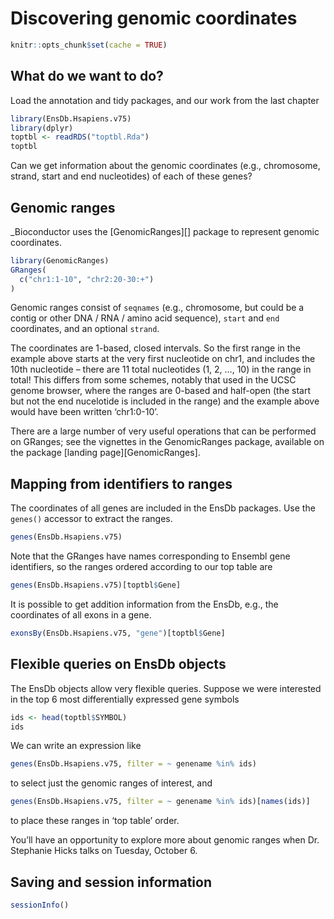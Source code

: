 # Discovering genomic coordinates

```r
knitr::opts_chunk$set(cache = TRUE)
```

## What do we want to do?

Load the annotation and tidy packages, and our work from the last chapter

```r
library(EnsDb.Hsapiens.v75)
library(dplyr)
toptbl <- readRDS("toptbl.Rda")
toptbl
```

Can we get information about the genomic coordinates (e.g., chromosome, strand, 
start and end nucleotides) of each of these genes?

## Genomic ranges

_Bioconductor uses the [GenomicRanges][] package to represent genomic
coordinates.

```r
library(GenomicRanges)
GRanges(
  c("chr1:1-10", "chr2:20-30:+")
)
```

Genomic ranges consist of `seqnames` (e.g., chromosome, but could be a 
contig or other DNA / RNA / amino acid sequence), `start` and `end` coordinates, 
and an optional `strand`.

The coordinates are 1-based, closed intervals. So the first range in the example
above starts at the very first nucleotide on chr1, and includes the 10th
nucleotide -- there are 11 total nucleotides (1, 2, ..., 10) in the range in 
total! This differs from some schemes, notably that used in the UCSC genome
browser, where the ranges are 0-based and half-open (the start but not the end
nucelotide is included in the range) and the example above would have been
written 'chr1:0-10'.

There are a large number of very useful operations that can be performed on
GRanges; see the vignettes in the GenomicRanges package, available on the
package [landing page][GenomicRanges].

## Mapping from identifiers to ranges

The coordinates of all genes are included in the EnsDb packages. Use the
`genes()` accessor to extract the ranges.

```r
genes(EnsDb.Hsapiens.v75)
```

Note that the GRanges have names corresponding to Ensembl gene identifiers,
so the ranges ordered according to our top table are

```r
genes(EnsDb.Hsapiens.v75)[toptbl$Gene]
```

It is possible to get addition information from the EnsDb, e.g., the coordinates
of all exons in a gene.

```r
exonsBy(EnsDb.Hsapiens.v75, "gene")[toptbl$Gene]
```

## Flexible queries on EnsDb objects

The EnsDb objects allow very flexible queries. Suppose we were interested in
the top 6 most differentially expressed gene symbols

```r
ids <- head(toptbl$SYMBOL)
ids
```

We can write an expression like

```r
genes(EnsDb.Hsapiens.v75, filter = ~ genename %in% ids)
```

to select just the genomic ranges of interest, and

```r
genes(EnsDb.Hsapiens.v75, filter = ~ genename %in% ids)[names(ids)]
```

to place these ranges in 'top table' order.

You'll have an opportunity to explore more about genomic ranges when Dr.
Stephanie Hicks talks on Tuesday, October 6.

## Saving and session information

```r
sessionInfo()
```
